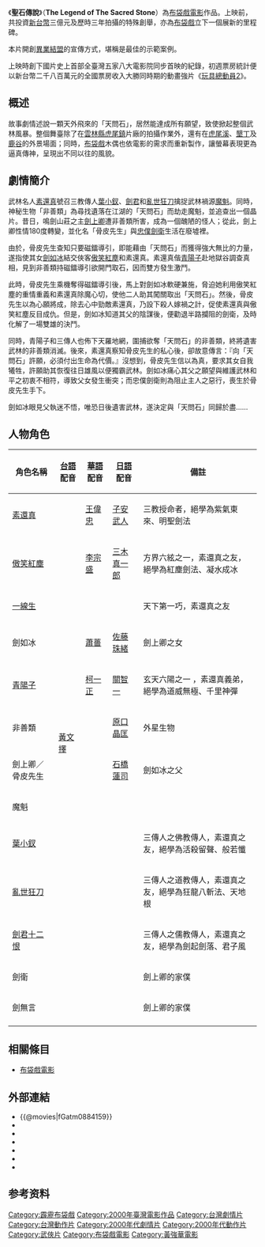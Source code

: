 {{Infobox Film
| name               = 聖石傳說
| original_name      = The Legend of The Sacred Stone
| image              = The Legend of The Sacred Stone.jpg
| caption            = 日本版《聖石傳說》電影海報
| studio = [[霹靂國際多媒體|霹靂國際多媒體]]
| distributor        = {{flagicon|TWN}}[[得利影視|得利影視]]<br>{{flagicon|JPN}}[[萬代影視|萬代影視]]
| released           = {{film date|2000|1|22|臺灣|2001|3|24|韓國|2001|9|20|中國大陸|2002|3|16|日本<ref>{{lang|ja|[http://www.famitsu.com/entertainment/news/2002/03/15/n09.html 『聖石傳説』吹き替え版舞台あいさつ決定！]}}</ref>}}
| runtime            = 96 分鐘（[[電影院|電影院]]公映版）<br>120 分鐘（[[DVD|數位影碟]]加長版）
| country            = {{台灣電影產地}}
| language           = [[臺灣話|臺灣話]]
| awards             =
| budget             = [[新台幣|新台幣]]3億元
| gross              = [[新台幣|新台幣]]1.5億元
| amg_id             = 1:549270
| imdb_id            = tt0347996
}}

《'''聖石傳說'''》（'''The Legend of The Sacred Stone'''）為[[布袋戲電影|布袋戲電影]]作品。上映前，共投資[[新台幣|新台幣]]三億元及歷時三年拍攝的特殊創舉，亦為[[布袋戲|布袋戲]]立下一個展新的里程碑。

本片開創[[異業結盟|異業結盟]]的宣傳方式，堪稱是最佳的示範案例。

上映時創下國片史上首部全臺灣五家八大電影院同步首映的紀錄，初週票房統計便以新台幣二千八百萬元的全國票房收入大勝同時期的動畫強片《[[玩具總動員2|玩具總動員2]]》。

== 概述 ==

故事劇情述說一顆天外飛來的「天問石」，居然能達成所有願望，致使掀起整個武林風暴。整個舞臺除了在[[雲林縣|雲林縣]][[虎尾鎮|虎尾鎮]]片廠的拍攝作業外，還有在[[虎尾溪|虎尾溪]]、[[墾丁|墾丁]]及[[鹿谷鄉|鹿谷]]的外景場面；同時，[[布袋戲|布袋戲]]木偶也依電影的需求而重新製作，讓螢幕表現更為逼真傳神，呈現出不同以往的風貌。

== 劇情簡介 ==

武林名人[[素還真|素還真]]號召三教傳人[[葉小釵|葉小釵]]、[[劍君|劍君]]和[[亂世狂刀|亂世狂刀]]擒捉武林禍源[[魔魁|魔魁]]。同時，神秘生物「非善類」為尋找遺落在江湖的「天問石」而劫走魔魁，並追查出一個晶片。昔日，鳴劍山莊之主[[劍上卿|劍上卿]]遭非善類所害，成為一個醜陋的怪人；從此，劍上卿性情180度轉變，並化名「骨皮先生」與[[忠僕劍衛|忠僕劍衛]]生活在廢墟裡。

由於，骨皮先生查知只要磁鐳導引，即能藉由「天問石」而獲得強大無比的力量，遂指使其女[[劍如冰|劍如冰]]結交俠客[[傲笑紅塵|傲笑紅塵]]和素還真。素還真偕[[青陽子|青陽子]]赴地獄谷調查真相，見到非善類持磁鐳導引欲開門取石，因而雙方發生激鬥。

此時，骨皮先生乘機奪得磁鐳導引後，馬上對劍如冰軟硬兼施，脅迫她利用傲笑紅塵的重情重義和素還真除魔心切，使他二人助其闖關取出「天問石」。然後，骨皮先生以為心願將成，除去心中勁敵素還真，乃設下殺人嫁禍之計，促使素還真與傲笑紅塵反目成仇。但是，劍如冰知道其父的陰謀後，便勸退半路攔阻的劍衛，及時化解了一場雙雄的決鬥。

同時，青陽子和三傳人也佈下天羅地網，圍捕欲奪「天問石」的非善類，終將遺害武林的非善類消滅。後來，素還真察知骨皮先生的私心後，卻故意傳言：『向「天問石」許願，必須付出生命為代價。』沒想到，骨皮先生信以為真，要求其女自我犧牲，許願助其恢復往日雄風以便獨霸武林。劍如冰痛心其父之願望與維護武林和平之初衷不相符，導致父女發生衝突；而忠僕劍衛則為阻止主人之惡行，喪生於骨皮先生手下。

劍如冰眼見父執迷不悟，唯恐日後遺害武林，遂決定與「天問石」同歸於盡……

== 人物角色 ==

{| class="wikitable"
|-
! 角色名稱 || [[台語|台語]]配音 || [[華語|華語]]配音 || [[日語|日語]]配音 || 備註
|-
| [[素還真|素還真]] || rowspan="12"| [[黃文擇|黃文擇]] || [[王偉忠|王偉忠]] || [[子安武人|子安武人]] || 三教授命者，絕學為紫氣東來、明聖劍法
|-
| [[傲笑紅塵|傲笑紅塵]] || [[李宗盛|李宗盛]] || [[三木真一郎|三木真一郎]] || 方界六絃之一，素還真之友，絕學為紅塵劍法、凝水成冰
|-
| [[一線生|一線生]]　 || 　 || 　 || 天下第一巧，素還真之友
|-
| 劍如冰 || [[蕭薔|蕭薔]] || [[佐藤珠緒|佐藤珠緒]] || 劍上卿之女
|-
| [[青陽子|青陽子]] || [[柯一正|柯一正]] || [[關智一|關智一]] || 玄天六陽之一 ，素還真義弟，絕學為道威無極、千里神彈
|-
| 非善類 ||  || [[原口晶匡|原口晶匡]] || 外星生物
|-
| 劍上卿／骨皮先生 ||  || [[石橋蓮司|石橋蓮司]] || 劍如冰之父
|-
| 魔魁 ||  ||  || 
|-
| [[葉小釵|葉小釵]] ||  ||  || 三傳人之佛教傳人，素還真之友，絕學為活殺留聲、般若懺
|-
| [[亂世狂刀|亂世狂刀]] ||  ||  || 三傳人之道教傳人，素還真之友，絕學為狂龍八斬法、天地根
|-
| [[劍君十二恨|劍君十二恨]] ||  ||  || 三傳人之儒教傳人，素還真之友，絕學為劍起劍落、君子風
|-
| 劍衛 ||  ||  || 劍上卿的家僕
|-
| 劍無言 ||  ||  ||  || 劍上卿的家僕
|-
|}

== 相關條目 ==
* [[布袋戲電影|布袋戲電影]]

== 外部連結 ==
*{{@movies|fGatm0884159}}
*{{douban}}
*{{Mtime|15332}}
*{{Amg movie|549270}}
*{{rotten-tomatoes|sheng-shi-chuan-shuo-legend-of-the-sacred-stone}}
*{{hkmdb title|11310}}
*{{imdb title|0347996}}

==参考资料==
{{reflist}}

{{霹靂國際多媒體股份有限公司}}
[[Category:霹靂布袋戲|Category:霹靂布袋戲]]
[[Category:2000年臺灣電影作品|Category:2000年臺灣電影作品]]
[[Category:台灣劇情片|Category:台灣劇情片]]
[[Category:台灣動作片|Category:台灣動作片]]
[[Category:2000年代劇情片|Category:2000年代劇情片]]
[[Category:2000年代動作片|Category:2000年代動作片]]
[[Category:武俠片|Category:武俠片]]
[[Category:布袋戲電影|Category:布袋戲電影]]
[[Category:黃強華電影|Category:黃強華電影]]